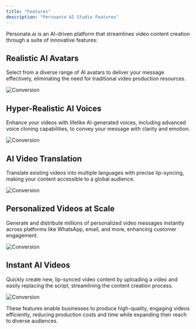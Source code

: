 ```yaml
---
title: "Features"
description: "Persoante AI Studio Features"
---
```


Personate.ai is an AI-driven platform that streamlines video content creation through a suite of innovative features:

## Realistic AI Avatars

Select from a diverse range of AI avatars to deliver your message effectively, eliminating the need for traditional video production resources. 

![Conversion](/images/avatars.png)

## Hyper-Realistic AI Voices

Enhance your videos with lifelike AI-generated voices, including advanced voice cloning capabilities, to convey your message with clarity and emotion. 

![Conversion](/images/voices.png)


## AI Video Translation

Translate existing videos into multiple languages with precise lip-syncing, making your content accessible to a global audience. 

![Conversion](/images/translation.png)


## Personalized Videos at Scale

Generate and distribute millions of personalized video messages instantly across platforms like WhatsApp, email, and more, enhancing customer engagement. 

![Conversion](/images/personalised.png)


## Instant AI Videos

Quickly create new, lip-synced video content by uploading a video and easily replacing the script, streamlining the content creation process. 

![Conversion](/images/instant.png)


These features enable businesses to produce high-quality, engaging videos efficiently, reducing production costs and time while expanding their reach to diverse audiences.